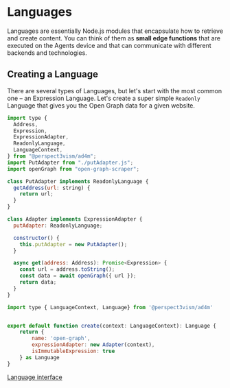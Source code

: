 # Languages

Languages are essentially Node.js modules that encapsulate how to retrieve
and create content. You can think of them as **small edge functions** that are executed on the Agents device and that can communicate with different backends and technologies.

## Creating a Language

There are several types of Languages, but let's start with the most common one – an Expression Language.
Let's create a super simple `Readonly` Language that gives you the Open Graph data for a given website.

```js filename="adapter.js"
import type {
  Address,
  Expression,
  ExpressionAdapter,
  ReadonlyLanguage,
  LanguageContext,
} from "@perspect3vism/ad4m";
import PutAdapter from "./putAdapter.js";
import openGraph from "open-graph-scraper";

class PutAdapter implements ReadonlyLanguage {
  getAddress(url: string) {
    return url;
  }
}

class Adapter implements ExpressionAdapter {
  putAdapter: ReadonlyLanguage;

  constructor() {
    this.putAdapter = new PutAdapter();
  }

  async get(address: Address): Promise<Expression> {
    const url = address.toString();
    const data = await openGraph({ url });
    return data;
  }
}
```

```js
import type { LanguageContext, Language} from '@perspect3vism/ad4m'


export default function create(context: LanguageContext): Language {
    return {
        name: 'open-graph',
        expressionAdapter: new Adapter(context),
        isImmutableExpression: true
    } as Language
}
```

[Language interface](/jsdoc/interfaces/Language)
